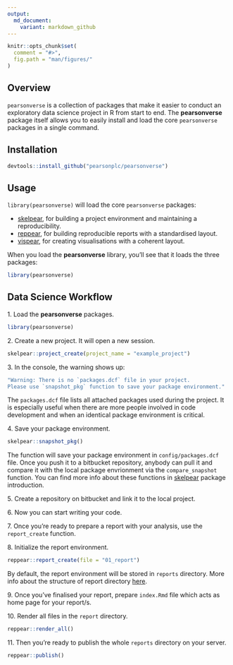 ```yaml
---
output:
  md_document:
    variant: markdown_github
---
```



```r
knitr::opts_chunk$set(
  comment = "#>",
  fig.path = "man/figures/"
)
```

Overview
------------
`pearsonverse` is a collection of packages that make it easier to conduct an exploratory data science project in R from start to end. The __pearsonverse__ package itself allows you to easily install and load the core `pearsonverse` packages in a single command.


Installation
------------

```r
devtools::install_github("pearsonplc/pearsonverse")
```

Usage
------------

`library(pearsonverse)` will load the core `pearsonverse` packages:

-  <a href = "https://github.com/pearsonplc/skelpear" target = "_blank">skelpear</a>, for building a project environment and maintaining a reproducibility.
-  <a href = "https://github.com/pearsonplc/reppear" target = "_blank">reppear</a>, for building reproducible reports with a standardised layout.
-  <a href = "https://github.com/pearsonplc/vispear" target = "_blank">vispear</a>, for creating visualisations with a coherent layout.

When you load the __pearsonverse__ library, you'll see that it loads the three packages:

```r
library(pearsonverse)
```

Data Science Workflow
------------

1.&nbsp;Load the __pearsonverse__ packages.

```r
library(pearsonverse)
```

2.&nbsp;Create a new project. It will open a new session.

```r
skelpear::project_create(project_name = "example_project")
```

3.&nbsp;In the console, the warning shows up:

```r
"Warning: There is no `packages.dcf` file in your project. 
Please use `snapshot_pkg` function to save your package environment."
```

The `packages.dcf` file lists all attached packages used during the project. It is especially useful when there are more people involved in code development and when an identical package environment is critical.

4.&nbsp;Save your package environment.

```r
skelpear::snapshot_pkg()
```

The function will save your package environment in `config/packages.dcf` file. Once you push it to a bitbucket repository, anybody can pull it and compare it with the local package envrionment via the `compare_snapshot` function. You can find more info about these functions in  <a href = "https://github.com/pearsonplc/skelpear" target = "_blank">skelpear</a> package introduction.

5.&nbsp;Create a repository on bitbucket and link it to the local project.

6.&nbsp;Now you can start writing your code. 

7.&nbsp;Once you're ready to prepare a report with your analysis, use the `report_create` function.

8.&nbsp;Initialize the report environment.
```r
reppear::report_create(file = "01_report")
```

By default, the report environment will be stored in `reports` directory. More info about the structure of report directory  <a href = "https://github.com/pearsonplc/reppear" target = "_blank">here</a>.

9.&nbsp;Once you've finalised your report, prepare `index.Rmd` file which acts as home page for your report/s.

10.&nbsp;Render all files in the `report` directory.

```r
reppear::render_all()
```

11.&nbsp;Then you're ready to publish the whole `reports` directory on your server.

```r
reppear::publish()
```
